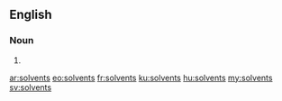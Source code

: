 ==English==

===Noun===
{{head|en|noun plural form}}

# {{plural of|solvent|lang=en}}

[[ar:solvents]]
[[eo:solvents]]
[[fr:solvents]]
[[ku:solvents]]
[[hu:solvents]]
[[my:solvents]]
[[sv:solvents]]